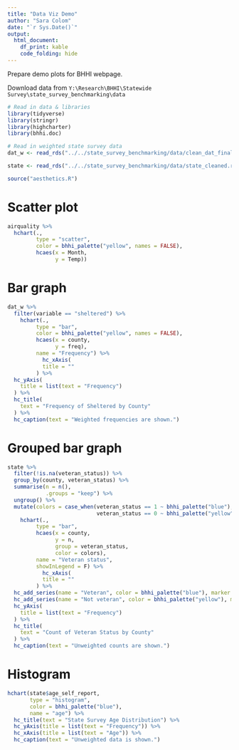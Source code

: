 ```yaml
---
title: "Data Viz Demo"
author: "Sara Colom"
date: "`r Sys.Date()`"
output:
  html_document:
    df_print: kable
    code_folding: hide
---
```


Prepare demo plots for BHHI webpage. 

Download data from `Y:\Research\BHHI\Statewide Survey\state_survey_benchmarking\data`

```r
# Read in data & libraries
library(tidyverse)
library(stringr)
library(highcharter)
library(bhhi.doc)

# Read in weighted state survey data
dat_w <- read_rds("../../state_survey_benchmarking/data/clean_dat_final.rds")

state <- read_rds("../../state_survey_benchmarking/data/state_cleaned.rds")

source("aesthetics.R")
```



# Scatter plot

```r
airquality %>% 
  hchart(., 
         type = "scatter", 
         color = bhhi_palette("yellow", names = FALSE),
         hcaes(x = Month, 
               y = Temp))
```

# Bar graph

```r
dat_w %>% 
  filter(variable == "sheltered") %>% 
    hchart(., 
         type = "bar", 
         color = bhhi_palette("yellow", names = FALSE),
         hcaes(x = county, 
               y = freq),
         name = "Frequency") %>% 
           hc_xAxis(
           title = ""
         ) %>% 
  hc_yAxis(
    title = list(text = "Frequency")
  ) %>% 
  hc_title(
    text = "Frequency of Sheltered by County"
  ) %>% 
  hc_caption(text = "Weighted frequencies are shown.")
```

# Grouped bar graph

```r


state %>%
  filter(!is.na(veteran_status)) %>% 
  group_by(county, veteran_status) %>% 
  summarise(n = n(),
            .groups = "keep") %>% 
  ungroup() %>% 
  mutate(colors = case_when(veteran_status == 1 ~ bhhi_palette("blue"),
                            veteran_status == 0 ~ bhhi_palette("yellow"))) %>% 
    hchart(., 
         type = "bar",
         hcaes(x = county, 
               y = n,
               group = veteran_status,
               color = colors),
         name = "Veteran status",
         showInLegend = F) %>% 
           hc_xAxis(
           title = ""
         ) %>% 
  hc_add_series(name = "Veteran", color = bhhi_palette("blue"), marker = list(symbol = "point")) %>% 
  hc_add_series(name = "Not veteran", color = bhhi_palette("yellow"), marker = list(symbol = "point")) %>% 
  hc_yAxis(
    title = list(text = "Frequency")
  ) %>% 
  hc_title(
    text = "Count of Veteran Status by County"
  ) %>% 
  hc_caption(text = "Unweighted counts are shown.")
```


# Histogram

```r
hchart(state$age_self_report,
       type = "histogram",
       color = bhhi_palette("blue"),
       name = "age") %>% 
  hc_title(text = "State Survey Age Distribution") %>% 
  hc_yAxis(title = list(text = "Frequency")) %>% 
  hc_xAxis(title = list(text = "Age")) %>% 
  hc_caption(text = "Unweighted data is shown.")
```

